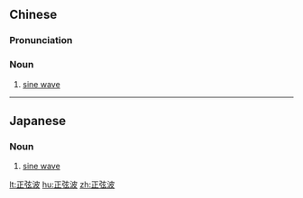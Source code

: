 ==Chinese==
{{zh-forms|type=21}}

===Pronunciation===
{{zh-pron
|m=zhèngxiánbō
|cat=n
}}

===Noun===
{{zh-noun}}

# [[sine wave]]

{{zh-cat|Mathematics}}

----

==Japanese==
{{ja-kanjitab|せい|げん|は|yomi=o}}

===Noun===
{{ja-noun|せいげんは}}

# {{lb|ja|trigonometry|signal processing|sort=せいげんは}} [[sine wave]]

[[lt:正弦波]]
[[hu:正弦波]]
[[zh:正弦波]]